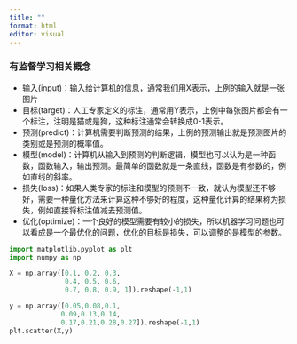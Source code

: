 ```yaml
---
title: ""
format: html
editor: visual
---
```


### 有监督学习相关概念

-   输入(input)：输入给计算机的信息，通常我们用X表示，上例的输入就是一张图片
-   目标(target)：人工专家定义的标注，通常用Y表示，上例中每张图片都会有一个标注，注明是猫或是狗，这种标注通常会转换成0-1表示。
-   预测(predict)：计算机需要判断预测的结果，上例的预测输出就是预测图片的类别或是预测的概率值。
-   模型(model)：计算机从输入到预测的判断逻辑，模型也可以认为是一种函数，函数输入，输出预测。最简单的函数就是一条直线，函数是有参数的，例如直线的斜率。
-   损失(loss)：如果人类专家的标注和模型的预测不一致，就认为模型还不够好，需要一种量化方法来计算这种不够好的程度，这种量化计算的结果称为损失，例如直接将标注值减去预测值。
-   优化(optimize)：一个良好的模型需要有较小的损失，所以机器学习问题也可以看成是一个最优化的问题，优化的目标是损失，可以调整的是模型的参数。

```python

import matplotlib.pyplot as plt
import numpy as np

X = np.array([0.1, 0.2, 0.3, 
              0.4, 0.5, 0.6, 
              0.7, 0.8, 0.9, 1]).reshape(-1,1)

y = np.array([0.05,0.08,0.1,
             0.09,0.13,0.14,
             0.17,0.21,0.28,0.27]).reshape(-1,1)
plt.scatter(X,y)
```
